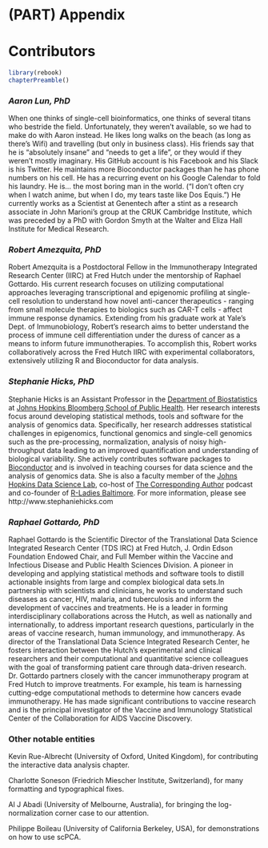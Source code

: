 # (PART) Appendix {-}

# Contributors

```r
library(rebook)
chapterPreamble()
```

### *Aaron Lun, PhD* {-}

When one thinks of single-cell bioinformatics, one thinks of several titans who bestride the field.
Unfortunately, they weren't available, so we had to make do with Aaron instead.
He likes long walks on the beach (as long as there's Wifi) and travelling (but only in business class).
His friends say that he is "absolutely insane" and "needs to get a life", or they would if they weren't mostly imaginary.
His GitHub account is his Facebook and his Slack is his Twitter.
He maintains more Bioconductor packages than he has phone numbers on his cell.
He has a recurring event on his Google Calendar to fold his laundry.
He is... the most boring man in the world.
("I don't often cry when I watch anime, but when I do, my tears taste like Dos Equis.")
He currently works as a Scientist at Genentech after a stint as a research associate in John Marioni's group at the CRUK Cambridge Institute, which was preceded by a PhD with Gordon Smyth at the Walter and Eliza Hall Institute for Medical Research.

### *Robert Amezquita, PhD* {-}

Robert Amezquita is a Postdoctoral Fellow in the Immunotherapy Integrated Research Center (IIRC) at Fred Hutch under the mentorship of Raphael Gottardo. His current research focuses on utilizing computational approaches leveraging transcriptional and epigenomic profiling at single-cell resolution to understand how novel anti-cancer therapeutics - ranging from small molecule therapies to biologics such as CAR-T cells - affect immune response dynamics. Extending from his graduate work at Yale's Dept. of Immunobiology, Robert's research aims to better understand the process of immune cell differentiation under the duress of cancer as a means to inform future immunotherapies. To accomplish this, Robert works collaboratively across the Fred Hutch IIRC with experimental collaborators, extensively utilizing R and Bioconductor for data analysis.


### *Stephanie Hicks, PhD* {-}

Stephanie Hicks is an Assistant Professor in the [Department of Biostatistics](https://www.jhsph.edu/departments/biostatistics/) at [Johns Hopkins Bloomberg School of Public Health](https://www.jhsph.edu). Her research interests focus around developing statistical methods, tools and software for the analysis of genomics data. Specifically, her research addresses statistical challenges in epigenomics, functional genomics and single-cell genomics such as the pre-processing, normalization, analysis of noisy high-throughput data leading to an improved quantification and understanding of biological variability. She actively contributes software packages to [Bioconductor](https://bioconductor.org) and is involved in teaching courses for data science and the analysis of genomics data. She is also a faculty member of the [Johns Hopkins Data Science Lab](https://jhudatascience.org), co-host of [The Corresponding Author](https://twitter.com/CorrespondAuth) podcast and co-founder of [R-Ladies Baltimore](https://rladies-baltimore.github.io). For more information, please see http://www.stephaniehicks.com


### *Raphael Gottardo, PhD* {-}

Raphael Gottardo is the Scientific Director of the Translational Data Science Integrated Research Center (TDS IRC) at Fred Hutch, J. Ordin Edson Foundation Endowed Chair, and Full Member within the Vaccine and Infectious Disease and Public Health Sciences Division. A pioneer in developing and applying statistical methods and software tools to distill actionable insights from large and complex biological data sets.In partnership with scientists and clinicians, he works to understand such diseases as cancer, HIV, malaria, and tuberculosis and inform the development of vaccines and treatments. He is a leader in forming interdisciplinary collaborations across the Hutch, as well as nationally and internationally, to address important research questions, particularly in the areas of vaccine research, human immunology, and immunotherapy. As director of the Translational Data Science Integrated Research Center, he fosters interaction between the Hutch’s experimental and clinical researchers and their computational and quantitative science colleagues with the goal of transforming patient care through data-driven research. Dr. Gottardo partners closely with the cancer immunotherapy program at Fred Hutch to improve treatments. For example, his team is harnessing cutting-edge computational methods to determine how cancers evade immunotherapy. He has made significant contributions to vaccine research and is the principal investigator of the Vaccine and Immunology Statistical Center of the Collaboration for AIDS Vaccine Discovery.

### Other notable entities {-}

Kevin Rue-Albrecht (University of Oxford, United Kingdom), for contributing the interactive data analysis chapter.

Charlotte Soneson (Friedrich Miescher Institute, Switzerland), for many formatting and typographical fixes.

Al J Abadi (University of Melbourne, Australia), for bringing the log-normalization corner case to our attention.

Philippe Boileau (University of California Berkeley, USA), for demonstrations on how to use scPCA. 
